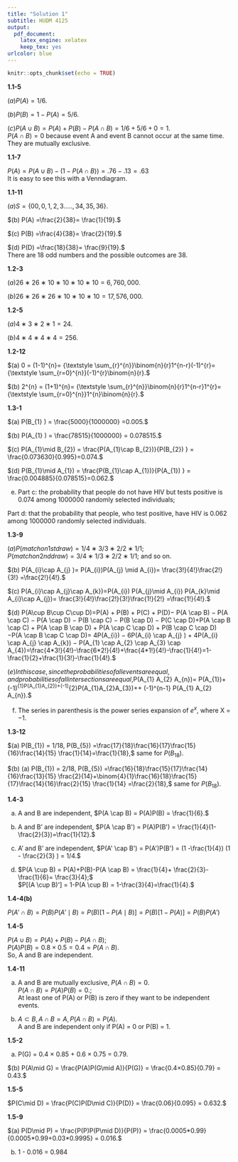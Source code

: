 ---
title: "Solution 1"
subtitle: HUDM 4125
output:
  pdf_document:
    latex_engine: xelatex
    keep_tex: yes
urlcolor: blue
---

```{r setup, include=FALSE}
knitr::opts_chunk$set(echo = TRUE)
```

**1.1-5**

$(a) P(A) = 1/6.$  

$(b) P(B) = 1 − P(A) = 5/6.$  

$(c) P(A ∪ B) = P(A) + P(B) − P(A ∩ B) =1/6 + 5/6 + 0 = 1.$  
$P(A ∩ B)=0$ because event A and event B cannot occur at the same time. They are mutually exclusive.

\vspace{1em}

**1.1-7**

$P(A) = P(A ∪ B) − (1 − P(A ∩ B)) = .76 − .13 = .63$  
It is easy to see this with a Venndiagram.

\vspace{1em}

**1.1-11**

$(a) S = \left \{ 00,0,1,2,3. . . ..,34,35,36 \right \}.$  

$(b) P(A) =\frac{2}{38}= \frac{1}{19}.$  

$(c) P(B) =\frac{4}{38}= \frac{2}{19}.$  

$(d) P(D) =\frac{18}{38}= \frac{9}{19}.$  
There are 18 odd numbers and the possible outcomes are 38.

\vspace{1em}

**1.2-3**

$(a) 26 ∗ 26 ∗ 10 ∗ 10 ∗ 10 ∗ 10 = 6, 760, 000.$  

$(b) 26 ∗ 26 ∗ 26 ∗ 10 ∗ 10 ∗ 10 = 17, 576, 000.$

\vspace{1em}

**1.2-5**

$(a) 4 ∗ 3 ∗ 2 ∗ 1 = 24.$  

$(b) 4 ∗ 4 ∗ 4 ∗ 4 = 256$.

\vspace{1em}

**1.2-12**

$(a)  0 = (1-1)^{n}= {\textstyle \sum_{r}^{n}}\binom{n}{r}1^{n-r}(-1)^{r}= {\textstyle \sum_{r=0}^{n}}(-1)^{r}\binom{n}{r}.$  

$(b)  2^{n}  = (1+1)^{n}= {\textstyle \sum_{r}^{n}}\binom{n}{r}1^{n-r}1^{r}= {\textstyle \sum_{r=0}^{n}}1^{n}\binom{n}{r}.$  

\vspace{1em}

**1.3-1**

$(a) P(B_{1} ) = \frac{5000}{1000000} =0.005.$  

$(b) P(A_{1} ) = \frac{78515}{1000000} = 0.078515.$  

$(c) P(A_{1}\mid B_{2}) = \frac{P(A_{1}\cap B_{2})}{P(B_{2}) } = \frac{0.073630}{0.995}=0.074.$  

$(d) P(B_{1}\mid A_{1}) = \frac{P(B_{1}\cap A_{1})}{P(A_{1}) } = \frac{0.004885}{0.078515}=0.062.$  

(e) Part c: the probability that people do not have HIV but tests positive is 0.074 among 1000000 randomly selected individuals;  

Part d: that the probability that people, who test positive, have HIV is 0.062 among 1000000 randomly selected individuals.

\vspace{1em}

**1.3-9**

$(a) P(match on 1st draw) = 1/4∗3/3∗2/2∗1/1$;  
$P(match on 2nd draw) = 3/4∗1/3∗2/2∗1/1$; and so on.  

$(b) P(A_{i}\cap A_{j} )= P(A_{i})P(A_{j} \mid A_{i})= \frac{3!}{4!}\frac{2!}{3!} =\frac{2!}{4!}.$  

$(c) P(A_{i}\cap A_{j}\cap A_{k})=P(A_{i}) P(A_{j}\mid A_{i}) P(A_{k}\mid A_{i}\cap A_{j})= \frac{3!}{4!}\frac{2!}{3!}\frac{1!}{2!}  =\frac{1!}{4!}.$  

$(d) P(A\cup B\cup C\cup D)=P(A) + P(B) + P(C) + P(D)− P(A \cap B) − P(A \cap C) − P(A \cap D) − P(B \cap C) − P(B \cap D) − P(C \cap D)+P(A \cap B \cap C) + P(A \cap B \cap D) + P(A \cap C \cap D) + P(B \cap C \cap D)−P(A \cap B \cap C \cap D)= 4P(A_{i}) − 6P(A_{i} \cap A_{j} ) + 4P(A_{i} \cap A_{j} \cap A_{k}) − P(A_{1} \cap A_{2} \cap A_{3} \cap A_{4})=\frac{4*3!}{4!}-\frac{6*2!}{4!}+\frac{4*1!}{4!}-\frac{1}{4!}=1-\frac{1}{2}+\frac{1}{3!}-\frac{1}{4!}.$  

$(e) In this case, since the probabilities of all events are equal, and probabilities of all intersections are equal,  
$P(A_{1} \cup  A_{2} \cup \dots  \cup A_{n})= \binom{n}{1}P(A_{1})+(-1)^{1}\binom{n}{2}P(A_{1}\cap A_{2})+(-1)^{2}\binom{n}{3}P(A_{1}\cap A_{2}\cap A_{3})+\dots + (-1)^{n-1}\binom{n}{n} P(A_{1} \cap  A_{2} \cap \dots  \cap A_{n}).$  

(f) The series in parenthesis is the power series expansion of $e^{x}$, where X = −1.  


\vspace{1em}

**1.3-12**

$(a) P(B_{1}) = 1/18, P(B_{5}) =\frac{17}{18}\frac{16}{17}\frac{15}{16}\frac{14}{15} \frac{1}{14}=\frac{1}{18},$ same for $P(B_{18}).$  

$(b) (a) P(B_{1}) = 2/18, P(B_{5}) =\frac{16}{18}\frac{15}{17}\frac{14}{16}\frac{13}{15} \frac{2}{14}+\binom{4}{1}\frac{16}{18}\frac{15}{17}\frac{14}{16}\frac{2}{15} \frac{1}{14} =\frac{2}{18},$ same for $P(B_{18}).$  

\vspace{1em}

**1.4-3**

(a) A and B are independent, $P(A \cap B) = P(A)P(B) = \frac{1}{6}.$  

(b) A and B' are independent, $P(A \cap B') = P(A)P(B') = \frac{1}{4}(1-\frac{2}{3})=\frac{1}{12}.$  

(c) A' and B' are independent, $P(A' \cap B') = P(A')P(B') = (1 -\frac{1}{4})  (1 - \frac{2}{3} ) = 1/4.$  

(d) $P(A \cup B) = P(A)+P(B)-P(A \cap B) = \frac{1}{4}+ \frac{2}{3}- \frac{1}{6}= \frac{3}{4};$  
$P[(A \cup B)'] = 1-P(A \cup B) = 1-\frac{3}{4}=\frac{1}{4}.$  

\vspace{1em}

**1.4-4(b)**

$P(A' \cap  B) = P(B)P(A' \mid B) = P(B)[1 − P(A\mid B)]= P(B)[1 − P(A)]= P(B)P(A')$  

\vspace{1em}

**1.4-5**

$P(A \cup  B) = P(A)+P(B)-P(A \cap B)$;  
$P(A)P(B) = 0.8 × 0.5 = 0.4 = P(A ∩ B).$  
So, A and B are independent.  

\vspace{1em}

**1.4-11**

(a) A and B are mutually exclusive, $P(A \cap B) = 0.$  
$P(A∩B)=P(A)P(B)=0.$;  
At least one of P(A) or P(B) is zero if they want to be independent
events.  

(b) $A \subset  B, A \cap  B = A, P(A ∩ B) = P(A).$  
A and B are independent only if P(A) = 0 or P(B) = 1.  

\vspace{1em}

**1.5-2**

(a) P(G) = 0.4 × 0.85 + 0.6 × 0.75 = 0.79.  

$(b) P(A\mid G) = \frac{P(A)P(G\mid A)}{P(G)}  = \frac{0.4×0.85}{0.79} = 0.43.$  

\vspace{1em}

**1.5-5**

$P(C\mid D) = \frac{P(C)P(D\mid C)}{P(D)}  = \frac{0.06}{0.095} = 0.632.$  

\vspace{1em}

**1.5-9**

$(a) P(D\mid P) = \frac{P(P)P(P\mid D)}{P(P)}  = \frac{0.0005*0.99}{0.0005*0.99+0.03*0.9995} = 0.016.$  

(b) 1 - 0.016 = 0.984

